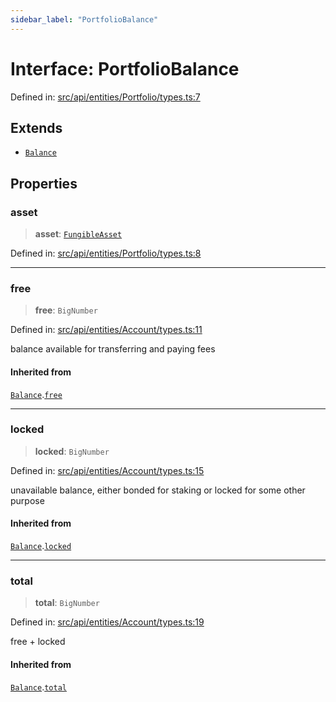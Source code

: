 ```yaml
---
sidebar_label: "PortfolioBalance"
---
```


# Interface: PortfolioBalance

Defined in: [src/api/entities/Portfolio/types.ts:7](https://github.com/PolymeshAssociation/polymesh-sdk/blob/bee6a2fe7a8ce5db42a6982e793782182cde2153/src/api/entities/Portfolio/types.ts#L7)

## Extends

- [`Balance`](../../../Account/types/interfaces/Balance.mdx)

## Properties

### asset

> **asset**: [`FungibleAsset`](../../../Asset/Fungible/classes/FungibleAsset.mdx)

Defined in: [src/api/entities/Portfolio/types.ts:8](https://github.com/PolymeshAssociation/polymesh-sdk/blob/bee6a2fe7a8ce5db42a6982e793782182cde2153/src/api/entities/Portfolio/types.ts#L8)

***

### free

> **free**: `BigNumber`

Defined in: [src/api/entities/Account/types.ts:11](https://github.com/PolymeshAssociation/polymesh-sdk/blob/bee6a2fe7a8ce5db42a6982e793782182cde2153/src/api/entities/Account/types.ts#L11)

balance available for transferring and paying fees

#### Inherited from

[`Balance`](../../../Account/types/interfaces/Balance.mdx).[`free`](../../../Account/types/interfaces/Balance.mdx#free)

***

### locked

> **locked**: `BigNumber`

Defined in: [src/api/entities/Account/types.ts:15](https://github.com/PolymeshAssociation/polymesh-sdk/blob/bee6a2fe7a8ce5db42a6982e793782182cde2153/src/api/entities/Account/types.ts#L15)

unavailable balance, either bonded for staking or locked for some other purpose

#### Inherited from

[`Balance`](../../../Account/types/interfaces/Balance.mdx).[`locked`](../../../Account/types/interfaces/Balance.mdx#locked)

***

### total

> **total**: `BigNumber`

Defined in: [src/api/entities/Account/types.ts:19](https://github.com/PolymeshAssociation/polymesh-sdk/blob/bee6a2fe7a8ce5db42a6982e793782182cde2153/src/api/entities/Account/types.ts#L19)

free + locked

#### Inherited from

[`Balance`](../../../Account/types/interfaces/Balance.mdx).[`total`](../../../Account/types/interfaces/Balance.mdx#total)
